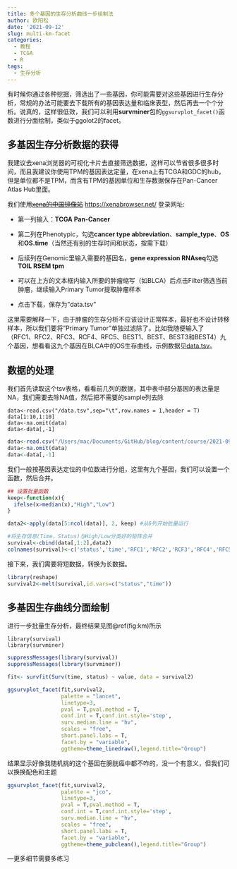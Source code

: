 ```yaml
---
title: 多个基因的生存分析曲线一步绘制法
author: 欧阳松
date: '2021-09-12'
slug: multi-km-facet
categories:
  - 教程
  - TCGA
  - R
tags:
  - 生存分析
---
```


有时候你通过各种挖掘，筛选出了一些基因，你可能需要对这些基因进行生存分析，常规的办法可能要去下载所有的基因表达量和临床表型，然后再去一个个分析。说真的，这样很低效，我们可以利用**survminer**包的`ggsurvplot_facet()`函数进行分面绘制，类似于ggolot2的facet。

## 多基因生存分析数据的获得

我建议去xena浏览器的可视化卡片去直接筛选数据，这样可以节省很多很多时间，而且我建议你使用TPM的基因表达定量，在xena上有TCGA和GDC的hub，但是单位都不是TPM，而含有TPM的基因单位和生存数据保存在Pan-Cancer Atlas Hub里面。

我们使用[~~xena的中国镜像站~~](https://xena.hiplot.com.cn/) <https://xenabrowser.net/> 登录网址:

-   第一列输入：**TCGA Pan-Cancer**

-   第二列在Phenotypic，勾选**cancer type abbreviation**、**sample_type**、**OS**和**OS.time**（当然还有别的生存时间和状态，按需下载）

-   后续列在Genomic里输入需要的基因名，**gene expression RNAseq**勾选**TOIL RSEM tpm**

-   可以在上方的文本框内输入所要的肿瘤缩写（如BLCA）后点击Filter筛选当前肿瘤，继续输入Primary Tumor提取肿瘤样本

-   点击下载，保存为"data.tsv"

这里需要解释一下，由于肿瘤的生存分析不应该设计正常样本，最好也不设计转移样本，所以我们要将"Primary Tumor"单独过滤除了。比如我随便输入了（RFC1、RFC2、RFC3、RCF4、RFC5、BEST1、BEST、BEST3和BEST4）九个基因，想看看这九个基因在BLCA中的OS生存曲线，示例数据见[data.tsv](/course/multi-km-facet/data.tsv)。

## 数据的处理

我们首先读取这个tsv表格，看看前几列的数据，其中表中部分基因的表达量是NA，我们需要去除NA值，然后把不需要的sample列去除

```         
data<-read.csv("/data.tsv",sep="\t",row.names = 1,header = T)
data[1:10,1:10]
data<-na.omit(data)
data<-data[,-1]
```

```r
data<-read.csv("/Users/mac/Documents/GitHub/blog/content/course/2021-09-12-multi-km-facet/data.tsv",sep="\t",row.names = 1,header = T)
data<-na.omit(data)
data<-data[,-1]
```

我们一般按基因表达定位的中位数进行分组，这里有九个基因，我们可以设置一个函数，然后合并。

```r
## 设置批量函数
keep<-function(x){
  ifelse(x>median(x),"High","Low")
}

data2<-apply(data[5:ncol(data)], 2, keep) #从6列开始批量运行

#将生存信息(Time，Status)与High/Low分类好的矩阵合并
survival<-cbind(data[,1:2],data2)
colnames(survival)<-c('status','time','RFC1','RFC2','RCF3','RFC4','RFC5','BEST1','BEST2','BEST3','BEST4') #重命名一下表格
```

接下来，我们需要将短数据，转换为长数据。

```r
library(reshape)
survival2<-melt(survival,id.vars=c("status","time"))
```

## 多基因生存曲线分面绘制

进行一步批量生存分析，最终结果见图\@ref(fig:km)所示

```         
library(survival)
library(survminer)
```

```r
suppressMessages(library(survival))
suppressMessages(library(survminer))
```

```r
fit<- survfit(Surv(time, status) ~ value, data = survival2)

ggsurvplot_facet(fit,survival2,
                 palette = "lancet",
                 linetype=3,
                 pval = T,pval.method = T,
                 conf.int = T,conf.int.style='step',
                 surv.median.line = "hv",
                 scales = "free",
                 short.panel.labs = T,
                 facet.by = "variable",
                 ggtheme=theme_linedraw(),legend.title="Group")
```

结果显示好像我随机挑的这个基因在膀胱癌中都不咋的，没一个有意义，但我们可以换换配色和主题

```r
ggsurvplot_facet(fit,survival2,
                 palette = "jco",
                 linetype=3,
                 pval = T,pval.method = T,
                 conf.int = T,conf.int.style='step',
                 surv.median.line = "hv",
                 scales = "free",
                 short.panel.labs = T,
                 facet.by = "variable",
                 ggtheme=theme_pubclean(),legend.title="Group")
```

---更多细节需要多练习
